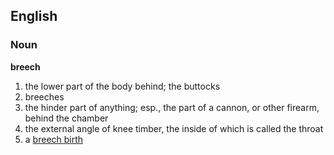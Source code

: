 ==English==

===Noun===

'''breech'''

#the lower part of the body behind; the buttocks
#breeches
#the hinder part of anything; esp., the part of a cannon, or other firearm, behind the chamber
#the external angle of knee timber, the inside of which is called the throat
#a [[breech birth]]